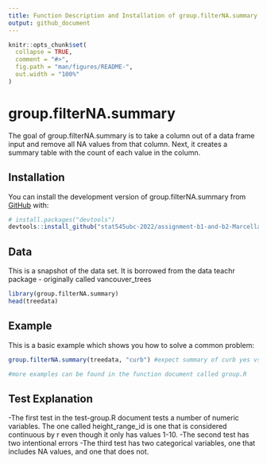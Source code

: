 ```yaml
---
title: Function Description and Installation of group.filterNA.summary
output: github_document
---
```


<!-- README.md is generated from README.Rmd. Please edit that file -->

```r
knitr::opts_chunk$set(
  collapse = TRUE,
  comment = "#>",
  fig.path = "man/figures/README-",
  out.width = "100%"
)
```

# group.filterNA.summary

<!-- badges: start -->
<!-- badges: end -->

The goal of group.filterNA.summary is to take a column out of a data frame input and remove all NA values from that column. Next, it creates a summary table with the count of each value in the column.

## Installation

You can install the development version of group.filterNA.summary from [GitHub](https://github.com/) with:
```r
# install.packages("devtools")
devtools::install_github("stat545ubc-2022/assignment-b1-and-b2-Marcella-Cross/group.filterNA.summary")
```
## Data
This is a snapshot of the data set. It is borrowed from the data teachr package - originally called vancouver_trees
```r
library(group.filterNA.summary)
head(treedata)
```

## Example

This is a basic example which shows you how to solve a common problem:

```r
group.filterNA.summary(treedata, "curb") #expect summary of curb yes vs. no

#more examples can be found in the function document called group.R
```
## Test Explanation
-The first test in the test-group.R document tests a number of numeric variables. The one called height_range_id is one that is considered continuous by r even though it only has values 1-10. 
-The second test has two intentional errors
-The third test has two categorical variables, one that includes NA values, and one that does not. 
